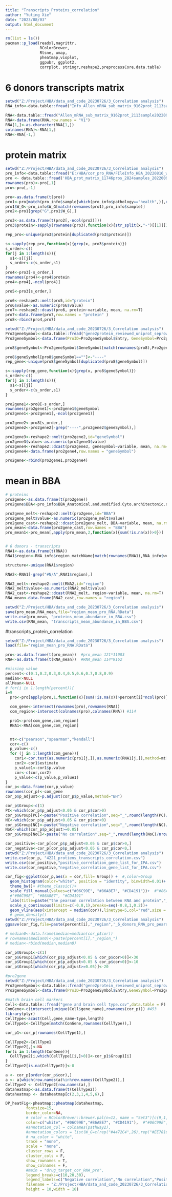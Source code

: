 ---
title: "Transcripts_Proteins_correlation"
author: "Yuting Xie"
date: "2023/08/03"
output: html_document
---
```{r}
rm(list = ls())
pacman::p_load(readxl,magrittr,
               RColorBrewer,
               Rtsne, umap,
               pheatmap,vioplot,
               ggpubr, ggplot2,
               corrplot, stringr,reshape2,preprocessCore,data.table)
```

# 6 donors transcripts matrix
```{r}
setwd("Z:/Project/HBA/data_and_code_20230726/3_Correlation analysis")
RNA_info<-data.table::fread("Info_Allen_mRNA_sub_matrix_9162prot_2113sample20220920.csv",stringsAsFactors = F, data.table = F, fill = T)

RNA<-data.table::fread("Allen_mRNA_sub_matrix_9162prot_2113sample20220920.csv",stringsAsFactors = F, data.table = F, fill = T)
RNA<-data.frame(RNA,row.names = "V1")
RNA[1,]<-as.character(RNA[1,])
colnames(RNA)<-RNA[1,]
RNA<-RNA[-1,]
```

# protein matrix
```{r}
setwd("Z:/Project/HBA/data_and_code_20230726/3_Correlation analysis")
pro_info<-data.table::fread("E:/HBA/cor_pro_RNA/FIleInfo_HBA_20220816_withoutFALSE_and_pool.csv",data.table = F)
pro <- data.table::fread('HBA_prot_matrix_11746pros_2824samples_202200909.csv', stringsAsFactors = F, data.table = F, fill = T)
rownames(pro)<-pro[,1]
pro<-pro[,-1]

pro<-as.data.frame(t(pro))
pro1<-pro[match(pro_info$sample[which(pro_info$pathology=="health",)],rownames(pro)),]
pro1$W_G<-pro_info$W_G[match(rownames(pro1),pro_info$sample)]
pro2<-pro1[grep("G",pro1$W_G),] 

pro3<-as.data.frame(t(pro2[,-ncol(pro2)]))
pro3$protein<-sapply(rownames(pro3),function(x){str_split(x,"-")[[1]][1]}) 

rep_pro<-unique(pro3$protein[duplicated(pro3$protein)])

s<-sapply(rep_pro,function(x){grep(x, pro3$protein)})
s_order<-c()
for(j in 1:length(s)){
  s1<-s[[j]]
  s_order<-c(s_order,s1)
}
pro4<-pro3[-s_order,]
rownames(pro4)<-pro4$protein
pro4<-pro4[,-ncol(pro4)]

pro5<-pro3[s_order,]

pro6<-reshape2::melt(pro5,id="protein")
pro6$value<-as.numeric(pro6$value)
pro7<-reshape2::dcast(pro6, protein~variable, mean, na.rm=T)
pro7<-data.frame(pro7,row.names = "protein" )
pro8<-rbind(pro4,pro7)

setwd("Z:/Project/HBA/data_and_code_20230726/3_Correlation analysis")
Pro2geneSymbol<-data.table::fread("gene2protein_reviewed_uniprot_seprow.csv",data.table = F)
Pro2geneSymbol<-data.frame(ProID=Pro2geneSymbol$Entry, GeneSymbol=Pro2geneSymbol$Gene.Names)

pro8$geneSymbol<-Pro2geneSymbol$GeneSymbol[match(rownames(pro8),Pro2geneSymbol$ProID)]

pro8$geneSymbol[pro8$geneSymbol==""]<-"----"
rep_gene<-unique(pro8$geneSymbol[duplicated(pro8$geneSymbol)])

s<-sapply(rep_gene,function(x){grep(x, pro8$geneSymbol)})
s_order<-c()
for(j in 1:length(s)){
  s1<-s[[j]]
  s_order<-c(s_order,s1)
}

pro2gene1<-pro8[-s_order,]
rownames(pro2gene1)<-pro2gene1$geneSymbol
pro2gene1<-pro2gene1[,-ncol(pro2gene1)]

pro2gene2<-pro8[s_order,]
pro2gene2<-pro2gene2[-grep("----",pro2gene2$geneSymbol),]

pro2gene3<-reshape2::melt(pro2gene2,id="geneSymbol")
pro2gene3$value<-as.numeric(pro2gene3$value)
pro2gene4<-reshape2::dcast(pro2gene3, geneSymbol~variable, mean, na.rm=T)
pro2gene4<-data.frame(pro2gene4,row.names = "geneSymbol")

pro2gene<-rbind(pro2gene1,pro2gene4)
```

# mean in BBA
```{r}
# proteins
pro2gene<-as.data.frame(t(pro2gene))
pro2gene$BBA<-pro_info$BBA_Anatomical.and.modified.Cyto.architectonic.descriptions[match(rownames(pro2gene),pro_info$sample)]

pro2gene_melt<-reshape2::melt(pro2gene,id="BBA")
pro2gene_melt$value<-as.numeric(pro2gene_melt$value)
pro2gene_cast<-reshape2::dcast(pro2gene_melt, BBA~variable, mean, na.rm=T)
pro_mean<-data.frame(pro2gene_cast,row.names = "BBA")
pro_mean1<-pro_mean[,apply(pro_mean,2,function(x){sum(!is.na(x))>0})]


# 6 donors - transcripts
RNA1<-as.data.frame(t(RNA))
RNA1$region<-RNA_info$region_matchName[match(rownames(RNA1),RNA_info$well_id)]

structure<-unique(RNA1$region)

RNA2<-RNA1[-grep("#N/A",RNA1$region),]

RNA2_melt<-reshape2::melt(RNA2,id="region")
RNA2_melt$value<-as.numeric(RNA2_melt$value)
RNA2_cast<-reshape2::dcast(RNA2_melt, region~variable, mean, na.rm=T)
RNA_mean<-data.frame(RNA2_cast,row.names = "region")

setwd("Z:/Project/HBA/data_and_code_20230726/3_Correlation analysis")
save(pro_mean,RNA_mean,file="region_mean_pro_RNA.RData")
write.csv(pro_mean, "proteins_mean_abundance_in_BBA.csv")
write.csv(RNA_mean, "transcripts_mean_abundance_in_BBA.csv")
```

#transcripts_protein_correlation
```{r}
setwd("Z:/Project/HBA/data_and_code_20230726/3_Correlation analysis")
load(file="region_mean_pro_RNA.RData")

pro<-as.data.frame(t(pro_mean))  #pro_mean 121*11083
RNA<-as.data.frame(t(RNA_mean))  #RNA_mean 114*9162

#missing value
percent<-c(0.1,0.2,0.3,0.4,0.5,0.6,0.7,0.8,0.9)
median<-NULL
allMean<-NULL
# for(i in 1:length(percent)){
i=9
  pro<-pro[apply(pro,1,function(x){sum(!is.na(x))>percent[i]*ncol(pro)}),]

  com_gene<-intersect(rownames(pro),rownames(RNA)) 
  com_region<-intersect(colnames(pro),colnames(RNA)) #114

  pro1<-pro[com_gene,com_region]
  RNA1<-RNA[com_gene,com_region]


  mt<-c("pearson","spearman","kendall") 
  cor<-c()
  p_value<-c()
  for (j in 1:length(com_gene)){
    cor1<-cor.test(as.numeric(pro1[j,]),as.numeric(RNA1[j,]),method=mt[1],use = "pairwise.complete.obs") #spearman:exact=FALSE
    cor2<-cor1$estimate
    p_value1<-cor1$p.value
    cor<-c(cor,cor2)
    p_value<-c(p_value,p_value1)
}
cor_p<-data.frame(cor,p_value)
rownames(cor_p)<-com_gene
cor_p$p_adjust<-p.adjust(cor_p$p_value,method="BH")

cor_p$Group<-c(1)
PC<-which(cor_p$p_adjust<0.05 & cor_p$cor>0)
cor_p$Group[PC]<-paste("Positive correlation",seq="_",round(length(PC)/nrow(cor_p),2))
NC<-which(cor_p$p_adjust<0.05 & cor_p$cor<0)
cor_p$Group[NC]<-paste("Negative correlation",seq="_",round(length(NC)/nrow(cor_p),2))
NoC<-which(cor_p$p_adjust>=0.05)
cor_p$Group[NoC]<-paste("No correlation",seq="_",round(length(NoC)/nrow(cor_p),2))

cor_positive<-cor_p[cor_p$p_adjust<0.05 & cor_p$cor>0,]
cor_negative<-cor_p[cor_p$p_adjust<0.05 & cor_p$cor<0,]
setwd("Z:/Project/HBA/data_and_code_20230726/3_Correlation analysis")
write.csv(cor_p, "4221_protiens_transcripts_correlation.csv")
write.csv(cor_positive,"positive_correlation_gene_list_for_IPA.csv")
write.csv(cor_negative,"negative_correlation_gene_list_for_IPA.csv")

cor_fig<-ggplot(cor_p,aes(x = cor,fill= Group)) +  #,color=Group
  geom_histogram(color="white", position = "identity", binwidth=0.01)+  #,binwidth=0.2  ,bins = 200
  theme_bw()+ #theme_classic()+
  scale_fill_manual(values=c("#06C99E", "#86A8E7", "#CD4191"))+  #"#86A8E7", 
  #"#06C99E", "#86A8E7", "#CD4191"
  labs(title=paste("the pearson correlation between RNA and protein","_median_",round(median(cor_p$cor),2)), x="pearson correlation", y = "Count")+
  scale_x_continuous(limits=c(-0.8,1),breaks=seq(-0.8,1,0.2))+
  geom_vline(aes(xintercept = median(cor)),linetype=5,col="red",size = 0.1)
  # geom_density()
setwd("Z:/Project/HBA/data_and_code_20230726/3_Correlation analysis")
ggsave(cor_fig,file=paste(percent[i],"_region",'_6_donors_RNA_pro_pearson_cor_padjust.pdf'),width=9, height=5)

# median0<-data.frame(median=median(cor_p$cor))
# rownames(median0)<-paste(percent[i],"_region_")
# median<-rbind(median,median0)

cor_p$Group1<-c(1)
cor_p$Group1[which(cor_p$p_adjust<0.05 & cor_p$cor>0)]<-30 
cor_p$Group1[which(cor_p$p_adjust<0.05 & cor_p$cor<0)]<-10
cor_p$Group1[which(cor_p$p_adjust>=0.05)]<-20 

#pro2gene
setwd("Z:/Project/HBA/data_and_code_20230726/3_Correlation analysis")
Pro2geneSymbol<-data.table::fread("gene2protein_reviewed_uniprot_seprow.csv",data.table = F)
Pro2geneSymbol<-data.frame(ProID=Pro2geneSymbol$Entry,GeneSymbol=Pro2geneSymbol$Gene.Names)

#match brain cell markers
Cell<-data.table::fread("gene and brain cell type.csv",data.table = F)
ConGene<-c(intersect(unique(Cell$gene_name),rownames(cor_p))) #453
library(plyr)
CellType<-acast(Cell,gene_name~type,length) 
CellType1<-CellType[match(ConGene,rownames(CellType)),]

cor_p1<-cor_p[rownames(CellType1),]

CellType2<-CellType1
CellType2[,]<-NA
for(i in 1:length(ConGene)){
  CellType2[i,which(CellType1[i,]>0)]<-cor_p1$Group1[i]
}
CellType2[is.na(CellType2)]<-0

a <- cor_p[order(cor_p$cor),]
a <- a[which(row.names(a)%in%row.names(CellType2)),]
CellType2 <- CellType2[row.names(a),]
dataheatmap<-as.data.frame(t(CellType2))
dataheatmap <- dataheatmap[c(2,3,1,4,5,6),]

DP_heatFig<-pheatmap::pheatmap(dataheatmap,
         fontsize=15,
         border_color=NA,
         # color = RColorBrewer::brewer.pal(n=12, name = "Set3")[c(9,1,3,4,5,6,7,8,9,10,11,12,2)],
         color=c("white", "#06C99E","#86A8E7", "#CD4191"),  #"#06C99E", "#86A8E7", "#CD4191"
         #annotation_col = colnames(pathway2),
         #annotation_colors = list(W_G=c(rep("#4472C4",26),rep("#EE781C",19),Region=rainbow(45))),
         # na_color = "white",
         trace = "none", 
         scale = "none", 
         cluster_rows = F,
         cluster_cols = F,
         show_rownames = T, 
         show_colnames = F,
         #main = "drug_target_cor_RNA_pro",
         legend_breaks=c(10,20,30),
         legend_labels=c("Negative correlation","No correlation","Positive correlation"),
         filename = "Z:/Project/HBA/data_and_code_20230726/3_Correlation analysis/single_cell_in_cor_pro_RNA.pdf",
         height = 10,width = 18)

```






























